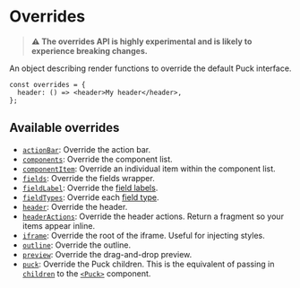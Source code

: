 # Overrides

> **⚠️ The overrides API is highly experimental and is likely to experience breaking changes.**

An object describing render functions to override the default Puck interface.

```tsx copy
const overrides = {
  header: () => <header>My header</header>,
};
```

## Available overrides

- [`actionBar`](overrides/action-bar): Override the action bar.
- [`components`](overrides/components): Override the component list.
- [`componentItem`](overrides/component-item): Override an individual item within the component list.
- [`fields`](overrides/fields): Override the fields wrapper.
- [`fieldLabel`](overrides/field-label): Override the [field labels](/docs/api-reference/configuration/field-label).
- [`fieldTypes`](overrides/field-types): Override each [field type](/docs/api-reference/fields).
- [`header`](overrides/header): Override the header.
- [`headerActions`](overrides/header-actions): Override the header actions. Return a fragment so your items appear inline.
- [`iframe`](overrides/iframe): Override the root of the iframe. Useful for injecting styles.
- [`outline`](overrides/outline): Override the outline.
- [`preview`](overrides/preview): Override the drag-and-drop preview.
- [`puck`](overrides/puck): Override the Puck children. This is the equivalent of passing in [`children`](/docs/api-reference/components/puck#children) to the [`<Puck>`](/docs/api-reference/components/puck) component.
